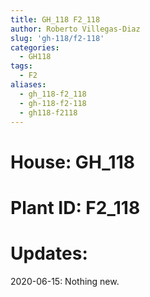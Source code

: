 ```yaml
---
title: GH_118 F2_118
author: Roberto Villegas-Diaz
slug: 'gh-118/f2-118'
categories:
  - GH118
tags:
  - F2
aliases:
  - gh_118-f2_118
  - gh-118-f2-118
  - gh118-f2118
---
```


# **House**: GH_118
# **Plant ID**: F2_118
# **Updates**: 
2020-06-15: Nothing new.
